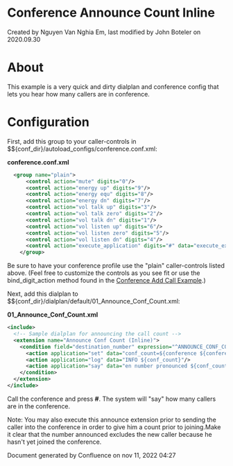 
# Conference Announce Count Inline 

 Created by  Nguyen Van Nghia Em, last modified by  John Boteler on 2020.09.30

# About

  
This example is a very quick and dirty dialplan and conference config that lets you hear how many callers are in conference.  

# Configuration

First, add this group to your caller-controls in $${conf\_dir}/autoload\_configs/conference.conf.xml:

**conference.conf.xml**

```xml
  <group name="plain">
      <control action="mute" digits="0"/>
      <control action="energy up" digits="9"/>
      <control action="energy equ" digits="8"/>
      <control action="energy dn" digits="7"/>
      <control action="vol talk up" digits="3"/>
      <control action="vol talk zero" digits="2"/>
      <control action="vol talk dn" digits="1"/>
      <control action="vol listen up" digits="6"/>
      <control action="vol listen zero" digits="5"/>
      <control action="vol listen dn" digits="4"/>
      <control action="execute_application" digits="#" data="execute_extension ANNOUNCE_CONF_COUNT_PRIVATE XML default"/>
    </group>
```

Be sure to have your conference profile use the "plain" caller-controls listed above. (Feel free to customize the controls as you see fit or use the bind\_digit\_action method found in the [Conference Add Call Example](./Conference-Add-Call-Example_5046337.mdx#about).)

Next, add this dialplan to $${conf\_dir}/dialplan/default/01\_Announce\_Conf\_Count.xml:

**01\_Announce\_Conf\_Count.xml**

```xml
<include>
  <!-- Sample dialplan for announcing the call count -->
  <extension name="Announce Conf Count (Inline)">
    <condition field="destination_number" expression="^ANNOUNCE_CONF_COUNT_PRIVATE$">
      <action application="set" data="conf_count=${conference ${conference_name} list count}"/>
      <action application="log" data="INFO ${conf_count}"/>
      <action application="say" data="en number pronounced ${conf_count}"/>
    </condition>
  </extension>
</include>   
```

Call the conference and press **#**. The system will "say" how many callers are in the conference.

Note: You may also execute this announce extension prior to sending the caller into the conference in order to give him a count prior to joining.Make it clear that the number announced excludes the new caller because he hasn't yet joined the conference.

  
Document generated by Confluence on nov 11, 2022 04:27
